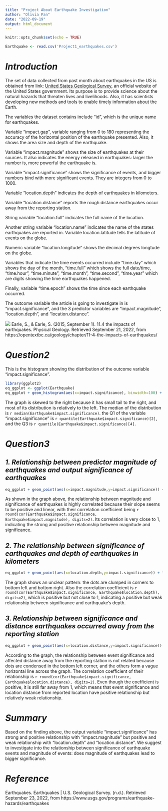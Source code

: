 ---
title: "Project About Earthquake Investigation"
author: "Olivia Pan"
date: "2022-09-19"
output: html_document
---

```{r setup, include=FALSE, echo=F}
knitr::opts_chunk$set(echo = TRUE)
```

```{r, echo=F}
Earthquake <- read.csv('Project1_earthquakes.csv')
```

# ***Introduction ***
  The set of data collected from past month about earthquakes in the US is obtained from link: [United States Geological Survey](https://www.usgs.gov/programs/earthquake-hazards/earthquakes), an official website of the United States government. Its purpose is to provide science about the natural hazards that threaten lives and livelihoods. Also, it has scientists developing new methods and tools to enable timely information about the Earth.
  
   The variables the dataset contains include "id", which is the unique name for earthquakes.
   
   Variable "impact.gap", variable ranging from 0 to 180 representing the accuracy of the horizontal position of the earthquake presented. Also, it shows the area size and depth of the earthquake. 
   
   Variable "impact.magnitude" shows the size of earthquakes at their sources. It also indicates the energy released in earthquakes: larger the number is, more powerful the earthquake is.
   
  Variable "impact.significance" shows the significance of events, and bigger numbers bind with more significant events. They are integers from 0 to 1000.
  
  Variable "location.depth" indicates the depth of earthquakes in kilometers. 
  
  Variable "location.distance" reports the rough distance earthquakes occur away from the reporting station.
  
  String variable "location.full" indicates the full name of the location.
  
  Another string variable "location.name" indicates the name of the states earthquakes are reported in.
  Variable location.latitude tells the latitude of events on the globe.
  
  Numeric variable "location.longitude" shows the decimal degrees longtude on the globe.
  
  Variables that indicate the time events occurred include "time.day" which shows the day of the month, "time.full" which shows the full date/time, "time.hour", "time.minute", "time.month", "time.second", "time.year" which are digits showing the time earthquakes happened. 
  
  Finally, variable "time.epoch" shows the time since each earthquake occurred.
  
  The outcome variable the article is going to investigate in is "impact.significance", and the 3 predictor variables are "impact.magnitude", "location.depth", and "location.distance".
  
  ![](eq3.png)
  Earle, S., &amp; Earle, S. (2015, September 1). 11.4 the impacts of earthquakes. Physical Geology. Retrieved September 21, 2022, from https://opentextbc.ca/geology/chapter/11-4-the-impacts-of-earthquakes/ 



# ***Question2***
  This is the histogram showing the distribution of the outcome variable "impact.significance".
```{r echo=F, warning=F}
library(ggplot2)
eq_ggplot <- ggplot(Earthquake)
eq_ggplot + geom_histogram(aes(x=impact.significance), binwidth=100) + labs(title='Histogram of variable impact.significance', x='Distribution of impact.significance', y='Frequency') + xlim(c(0,1000)) + ylim(c(0,1400))
```
  
  The graph is skewed to the right because it has small tail to the right, and most of its distribution is relatively to the left. The median of the distribution is `r median(Earthquake$impact.significance)`. the Q1 of the variable "impact.significance" is `r quantile(Earthquake$impact.significance)[2]`, and the Q3 is `r quantile(Earthquake$impact.significance)[4]`.
  

# ***Question3***

## *1. Relationship between predictor magnitude of earthquakes and output significance of earthquakes*
  
```{r echo=F, warning=F}
eq_ggplot + geom_point(aes(x=impact.magnitude,y=impact.significance)) + labs(title='Scatterplot of magnitude and significance in earthquakes', y='Distribution of significance', x='Distribution of magnitude')
```
  
  As shown in the graph above, the relationship between magnitude and significance of earthquakes is highly correlated because their slope seems to be positive and linear, with their correlation coefficient being `r round(cor(Earthquake$impact.significance, Earthquake$impact.magnitude), digits=2)`. Its correlation is very close to 1, indicating the strong and positive relationship between magnitude and significance.
  
## *2. The relationship between significance of earthquakes and depth of earthquakes in kilometers*
  
```{r echo=F, warning=F}
eq_ggplot + geom_point(aes(x=location.depth,y=impact.significance)) + labs(title='Scatterplot of significance and depths in earthquakes', y='Distribution of significance', x='Depth of events in kilometers')
```
  
  The graph shows an unclear pattern: the dots are clumped in corners to bottom left and bottom right. Also the correlation coefficient is `r round(cor(Earthquake$impact.significance, Earthquake$location.depth), digits=2)`, which is positive but not close to 1, indicating a positive but weak relationship between significance and earthquake's depth.
  
##  *3. Relationship between significance and distance earthquakes occurred away from the reporting station*
```{r echo=F, warning=F}
eq_ggplot + geom_point(aes(x=location.distance,y=impact.significance)) + labs(title='Scatterplot of affecting distance and significance in earthquakes', y='Distribution of significance', x='Distribution of location distances')
```
                        
  According to the graph, the relationship between event significance and affected distance away from the reporting station is not related because dots are condensed in the bottom left corner, and the others form a vague horizontal line across the graph. The correlation coefficient of their relationship is `r round(cor(Earthquake$impact.significance, Earthquake$location.distance), digits=2)`. Even though the coefficient is positive, it is still far away from 1, which means that event significance and location distance from reported location have positive relationship but relatively weak relationship.                          
  
# ***Summary***
  Based on the finding above, the output variable "impact.significance" has strong and positive relationship with "impact.magnitude" but positive and weak relationship with "location.depth" and "location.distance". We suggest to investigate into the relationship between significance of earthquake events and magnitude of events: does magnitude of earthquakes lead to bigger significance. 

# ***Reference***
Earthquakes. Earthquakes | U.S. Geological Survey. (n.d.). Retrieved September 23, 2022, from https://www.usgs.gov/programs/earthquake-hazards/earthquakes 
                                                                          
  
  


